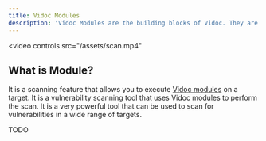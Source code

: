 ```yaml
---
title: Vidoc Modules
description: 'Vidoc Modules are the building blocks of Vidoc. They are the tools that allow you to perform a wide range of tasks.'
---
```


<video
  controls
  src="/assets/scan.mp4"
></video>

## What is Module?

It is a scanning feature that allows you to execute [Vidoc modules](/docs/vidoc-modules) on a target.
It is a vulnerability scanning tool that uses Vidoc modules to perform the scan. It is a very powerful tool that can be used to scan for vulnerabilities in a wide range of targets.

TODO